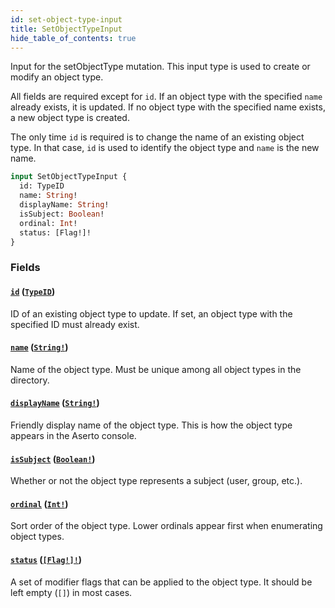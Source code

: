 ```yaml
---
id: set-object-type-input
title: SetObjectTypeInput
hide_table_of_contents: true
---
```



Input for the setObjectType mutation. This input type is used to create or modify an object type.

All fields are required except for `id`. If an object type with the specified `name` already exists, it is updated.
If no object type with the specified name exists, a new object type is created.

The only time `id` is required is to change the name of an existing object type. In that case, `id` is used to identify
the object type and `name` is the new name.

```graphql
input SetObjectTypeInput {
  id: TypeID
  name: String!
  displayName: String!
  isSubject: Boolean!
  ordinal: Int!
  status: [Flag!]!
}
```


### Fields

#### [`id`](#) ([`TypeID`](/docs/directory-api-reference/schema/scalars/type-id))

ID of an existing object type to update. If set, an object type with the specified ID must already exist.


#### [`name`](#) ([`String!`](/docs/directory-api-reference/schema/scalars/string))

Name of the object type. Must be unique among all object types in the directory.


#### [`displayName`](#) ([`String!`](/docs/directory-api-reference/schema/scalars/string))

Friendly display name of the object type. This is how the object type appears in the Aserto console.


#### [`isSubject`](#) ([`Boolean!`](/docs/directory-api-reference/schema/scalars/boolean))

Whether or not the object type represents a subject (user, group, etc.).


#### [`ordinal`](#) ([`Int!`](/docs/directory-api-reference/schema/scalars/int))

Sort order of the object type. Lower ordinals appear first when enumerating object types.


#### [`status`](#) ([`[Flag!]!`](/docs/directory-api-reference/schema/enums/flag))

A set of modifier flags that can be applied to the object type. It should be left empty (`[]`) in most cases.




